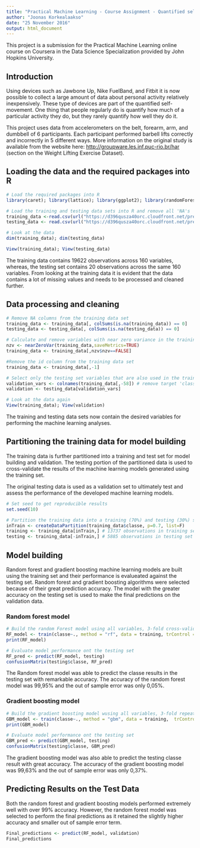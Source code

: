 ---
title: "Practical Machine Learning - Course Assignment - Quantified self"
author: "Joonas Korkealaakso"
date: "25 November 2016"
output: html_document
---

This project is a submission for the Practical Machine Learning online course on Coursera in the Data Science Specialization provided by John Hopkins University.

## Introduction
Using devices such as Jawbone Up, Nike FuelBand, and Fitbit it is now possible to collect a large amount of data about personal activity relatively inexpensively. These type of devices are part of the quantified self-movement. One thing that people regularly do is quantify how much of a particular activity they do, but they rarely quantify how well they do it. 

This project uses data from accelerometers on the belt, forearm, arm, and dumbbell of 6 participants. Each participant performed barbell lifts correctly and incorrectly in 5 different ways. More information on the original study is available from the website here: [http://groupware.les.inf.puc-rio.br/har](http://groupware.les.inf.puc-rio.br/har/ "http://groupware.les.inf.puc-rio.br/har/") (section on the Weight Lifting Exercise Dataset).

## Loading the data and the required packages into R
```{r}
# Load the required packages into R
library(caret); library(lattice); library(ggplot2); library(randomForest); library(gbm); library(survival); library(splines); library(parallel); library(plyr); library(knitr); library(rmarkdown)
```

```{r}
# Load the training and testing data sets into R and remove all 'NA's
training_data <-read.csv(url("https://d396qusza40orc.cloudfront.net/predmachlearn/pml-training.csv"))
testing_data <- read.csv(url("https://d396qusza40orc.cloudfront.net/predmachlearn/pml-testing.csv"))

# Look at the data
dim(training_data); dim(testing_data)
``` 

```{r,eval=FALSE}
View(training_data); View(testing_data)
```

The training data contains 19622 observations across 160 variables, whereas, the testing set contains 20 observations across the same 160 variables. From looking at the training data it is evident that the data contains a lot of missing values and needs to be processed and cleaned further.

## Data processing and cleaning
```{r}
# Remove NA columns from the training data set
training_data <- training_data[, colSums(is.na(training_data)) == 0] 
testing_data <- testing_data[, colSums(is.na(testing_data)) == 0] 

# Calculate and remove variables with near zero variance in the training data set
nzv <- nearZeroVar(training_data,saveMetrics=TRUE)
training_data <- training_data[,nzv$nzv==FALSE]

#Remove the id column from the training data set
training_data <- training_data[,-1]

# Select only the testing set variables that are also used in the training set
validation_vars <- colnames(training_data[,-58]) # remove target 'classe' from variables
validation <- testing_data[validation_vars]
```

```{r,eval=FALSE}
# Look at the data again
View(training_data); View(validation)
```

The training and testing data sets now contain the desired variables for performing the machine learning analyses.

## Partitioning the training data for model building
The training data is further partitioned into a training and test set for model building and validation. The testing portion of the partitioned data is used to cross-validate the results of the machine learning models generated using the training set.

The original testing data is used as a validation set to ultimately test and assess the performance of the developed machine learning models.
```{r}
# Set seed to get reproducible results
set.seed(10)

# Partition the training data into a training (70%) and testing (30%) sets
inTrain <- createDataPartition(training_data$classe, p=0.7, list=F)
training <- training_data[inTrain,] # 13737 observations in training set
testing <- training_data[-inTrain,] # 5885 observations in testing set
```

## Model building
Random forest and gradient boosting machine learning models are built using the training set and their performance is evalueated against the testing set. Random forest and gradient boosting algorithms were selected because of their great prediction accuracy. The model with the greater accuracy on the testing set is used to make the final predictions on the validation data.

### Random forest model
```{r}
# Build the random Forest model using all variables, 3-fold cross-validation,  the number of tree models is limited to 200 for computational purposes
RF_model <- train(classe~., method = "rf", data = training, trControl = trainControl(method="cv", 3), ntree=200)
print(RF_model)

# Evaluate model performance ont the testing set
RF_pred <- predict(RF_model, testing)
confusionMatrix(testing$classe, RF_pred)
```
The Random forest model was able to predict the classe results in the testing set with remarkable accuracy. The accuracy of the random forest model was 99,95% and the out of sample error was only 0,05%. 

### Gradient boosting model
```{r}
# Build the gradient boosting model wusing all variables, 3-fold repeated cross-validation, and set verbose to FALSE
GBM_model <- train(classe~., method = "gbm", data = training,  trControl = trainControl(method = "repeatedcv", number = 3, repeats = 1), verbose = F)
print(GBM_model)

# Evaluate model performance ont the testing set
GBM_pred <- predict(GBM_model, testing)
confusionMatrix(testing$classe, GBM_pred)
```
The gradient boosting model was also able to predict the testing classe result with great accuracy. The accuracy of the gradient boosting model was 99,63% and the out of sample error was only 0,37%.  

## Predicting Results on the Test Data
Both the random forest and gradient boosting models performed extremely well with over 99% accuracy. However, the random forest model was selected to perform the final predictions as it retained the slightly higher accuracy and smaller out of sample error term.
```{r}
Final_predictions <- predict(RF_model, validation)
Final_predictions
```
